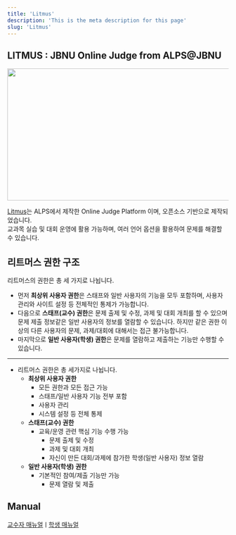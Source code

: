 ```yaml
---
title: 'Litmus'
description: 'This is the meta description for this page'
slug: 'Litmus'
---
```


## LITMUS : JBNU Online Judge from ALPS@JBNU

<img src="./images/Litmuslogo.png" width="800px" height="300px"/>

[Litmus](https://litmus.jbnu.ac.kr/)는 ALPS에서 제작한 Online Judge Platform 이며, 오픈소스 기반으로 제작되었습니다.<br/>
교과목 실습 및 대회 운영에 활용 가능하며, 여러 언어 옵션을 활용하여 문제를 해결할 수 있습니다.

## 리트머스 권한 구조
리트머스의 권한은 총 세 가지로 나뉩니다.<br/>
 - 먼저 **최상위 사용자 권한**은 스태프와 일반 사용자의 기능을 모두 포함하며, 사용자 관리와 사이트 설정 등 전체적인 통제가 가능합니다. <br/>
 - 다음으로 **스태프(교수) 권한**은 문제 출제 및 수정, 과제 및 대회 개최를 할 수 있으며 문제 제출 정보같은 일반 사용자의 정보를 열람할 수 있습니다. 하지만 같은 권한 이상의 다른 사용자의 문제, 과제/대회에 대해서는 접근 불가능합니다. 
    <br/>
 - 마지막으로 **일반 사용자(학생) 권한**은 문제를 열람하고 제출하는 기능만 수행할 수 있습니다. <br/>
---
- 리트머스 권한은 총 세가지로 나뉩니다.
    - **최상위 사용자 권한**
        - 모든 권한과 모든 접근 가능
        -  스태프/일반 사용자 기능 전부 포함
        - 사용자 관리
        - 시스템 설정 등 전체 통제
    - **스태프(교수) 권한**
        - 교육/운영 관련 핵심 기능 수행 가능
            - 문제 출제 및 수정
            - 과제 및 대회 개최
            - 자신이 만든 대회/과제에 참가한 학생(일반 사용자) 정보 열람
    - **일반 사용자(학생) 권한**
        - 기본적인 참여/제출 기능만 가능
            - 문제 열람 및 제출

## Manual

[교수자 매뉴얼](./professorManual.mdx)ㅣ[학생 매뉴얼](./studentManual.mdx)